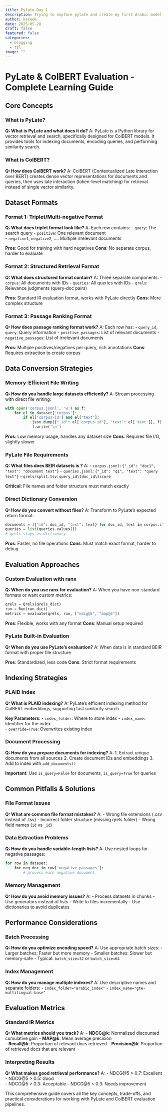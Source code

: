 ```yaml
---
title: Pylate Day 1 
description: Trying to explore pylate and create my first Arabic model 
author: kareem
date: 2025-05-28
draft: false
featured: false
categories:
  - blogging
  - til
image: ""
---
```

# PyLate & ColBERT Evaluation - Complete Learning Guide

## Core Concepts

### What is PyLate?
**Q: What is PyLate and what does it do?**
A: PyLate is a Python library for vector retrieval and search, specifically designed for ColBERT models. It provides tools for indexing documents, encoding queries, and performing similarity search.

### What is ColBERT?
**Q: How does ColBERT work?**
A: ColBERT (Contextualized Late Interaction over BERT) creates dense vector representations for documents and queries, then uses late interaction (token-level matching) for retrieval instead of single vector similarity.

## Dataset Formats

### Format 1: Triplet/Multi-negative Format
**Q: What does triplet format look like?**
A: Each row contains:
- `query`: The search query
- `positive`: One relevant document  
- `negative1`, `negative2`, ...: Multiple irrelevant documents

**Pros**: Good for training with hard negatives
**Cons**: No separate corpus, harder to evaluate

### Format 2: Structured Retrieval Format  
**Q: What does structured format contain?**
A: Three separate components:
- `corpus`: All documents with IDs
- `queries`: All queries with IDs
- `qrels`: Relevance judgments (query-doc pairs)

**Pros**: Standard IR evaluation format, works with PyLate directly
**Cons**: More complex structure

### Format 3: Passage Ranking Format
**Q: How does passage ranking format work?**
A: Each row has:
- `query_id`, `query`: Query information
- `positive_passages`: List of relevant documents
- `negative_passages`: List of irrelevant documents

**Pros**: Multiple positives/negatives per query, rich annotations
**Cons**: Requires extraction to create corpus

## Data Conversion Strategies

### Memory-Efficient File Writing
**Q: How do you handle large datasets efficiently?**
A: Stream processing with direct file writing:
```python
with open('corpus.jsonl', 'w') as f:
    for el in dataset['corpus']:
        if el['corpus-id'] and el['text']:
            json.dump({"_id": el['corpus-id'], "text": el['text']}, f)
            f.write('\n')
```

**Pros**: Low memory usage, handles any dataset size
**Cons**: Requires file I/O, slightly slower

### PyLate File Requirements
**Q: What files does  BEIR datasets is ?**
A: 
- `corpus.jsonl`: `{"_id": "doc1", "text": "document text"}`
- `queries.jsonl`: `{"_id": "q1", "text": "query text"}`
- `qrels/split.tsv`: `query_id\tdoc_id\tscore`

**Critical**: File names and folder structure must match exactly

### Direct Dictionary Conversion
**Q: How do you convert without files?**
A: Transform to PyLate's expected return format:
```python
documents = [{"id": doc_id, "text": text} for doc_id, text in corpus.items()]
queries = list(queries.values())
# qrels stays as dictionary
```

**Pros**: Faster, no file operations
**Cons**: Must match exact format, harder to debug

## Evaluation Approaches

### Custom Evaluation with ranx
**Q: When do you use ranx for evaluation?**
A: When you have non-standard formats or want custom metrics:
```python
qrels = Qrels(qrels_dict)
run = Run(run_dict)
metrics = evaluate(qrels, run, ["ndcg@5", "map@5"])
```

**Pros**: Flexible, works with any format
**Cons**: Manual setup required

### PyLate Built-in Evaluation
**Q: When do you use PyLate's evaluation?**
A: When data is in standard BEIR format with proper file structure

**Pros**: Standardized, less code
**Cons**: Strict format requirements

## Indexing Strategies

### PLAID Index
**Q: What is PLAID indexing?**
A: PyLate's efficient indexing method for ColBERT embeddings, supporting fast similarity search

**Key Parameters**:
- `index_folder`: Where to store index
- `index_name`: Identifier for the index  
- `override=True`: Overwrites existing index

### Document Processing
**Q: How do you prepare documents for indexing?**
A: 
1. Extract unique documents from all sources
2. Create document IDs and embeddings
3. Add to index with `add_documents()`

**Important**: Use `is_query=False` for documents, `is_query=True` for queries

## Common Pitfalls & Solutions

### File Format Issues
**Q: What are common file format mistakes?**
A:
- Wrong file extensions (.csv instead of .tsv)
- Incorrect folder structure (missing qrels folder)
- Wrong field names (`id` vs `_id`)

### Data Extraction Problems
**Q: How do you handle variable-length lists?**
A: Use nested loops for negative passages:
```python
for row in dataset:
    for neg_doc in row['negative_passages']:
        # process each negative document
```

### Memory Management
**Q: How do you avoid memory issues?**
A:
- Process datasets in chunks
- Use generators instead of lists
- Write to files incrementally
- Use dictionaries to avoid duplicates

## Performance Considerations

### Batch Processing
**Q: How do you optimize encoding speed?**
A: Use appropriate batch sizes:
- Larger batches: Faster but more memory
- Smaller batches: Slower but memory-safe
- Typical: `batch_size=32` or `batch_size=64`

### Index Management
**Q: How do you manage multiple indexes?**
A: Use descriptive names and separate folders:
- `index_folder="arabic_index"`
- `index_name="gte-multilingual-base"`

## Evaluation Metrics

### Standard IR Metrics
**Q: What metrics should you track?**
A:
- **NDCG@k**: Normalized discounted cumulative gain
- **MAP@k**: Mean average precision  
- **Recall@k**: Proportion of relevant docs retrieved
- **Precision@k**: Proportion of retrieved docs that are relevant

### Interpreting Results
**Q: What makes good retrieval performance?**
A:
- NDCG@5 > 0.7: Excellent
- NDCG@5 > 0.5: Good  
- NDCG@5 > 0.3: Acceptable
- NDCG@5 < 0.3: Needs improvement

This comprehensive guide covers all the key concepts, trade-offs, and practical considerations for working with PyLate and ColBERT evaluation pipelines.

